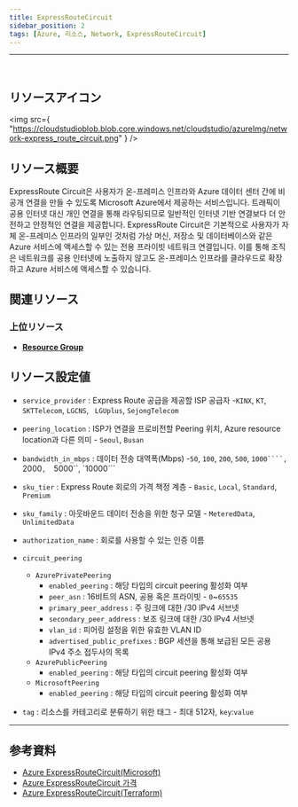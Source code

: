 ```yaml
---
title: ExpressRouteCircuit
sidebar_position: 2
tags: [Azure, 리소스, Network, ExpressRouteCircuit]
---
```


<hr />
<br />

## リソースアイコン

<img
    src={
        "https://cloudstudioblob.blob.core.windows.net/cloudstudio/azureImg/network-express_route_circuit.png"
    }
/>

## リソース概要

ExpressRoute Circuit은 사용자가 온-프레미스 인프라와 Azure 데이터 센터 간에 비공개 연결을 만들 수 있도록 Microsoft Azure에서 제공하는 서비스입니다.
트래픽이 공용 인터넷 대신 개인 연결을 통해 라우팅되므로 일반적인 인터넷 기반 연결보다 더 안전하고 안정적인 연결을 제공합니다.
ExpressRoute Circuit은 기본적으로 사용자가 자체 온-프레미스 인프라의 일부인 것처럼 가상 머신, 저장소 및 데이터베이스와 같은 Azure 서비스에 액세스할 수 있는 전용 프라이빗 네트워크 연결입니다.
이를 통해 조직은 네트워크를 공용 인터넷에 노출하지 않고도 온-프레미스 인프라를 클라우드로 확장하고 Azure 서비스에 액세스할 수 있습니다.

## 関連リソース

### 上位リソース

-   [**Resource Group**](https://docs.cstudio.app/docs/resource/azure/Base/ResourceGroup)

## リソース設定値

-   `service_provider` : Express Route 공급을 제공할 ISP 공급자 -`KINX`, `KT`, `SKTTelecom`, `LGCNS`, ` LGUplus`,   `SejongTelecom`
-   `peering_location` : ISP가 연결을 프로비전할 Peering 위치, Azure resource location과 다른 의미 - `Seoul`, `Busan`

-   `bandwidth_in_mbps` : 데이터 전송 대역폭(Mbps) -`50`, `100`, `200`, `500`, ` 1000````,   `2000`,  `5000``,  `10000```

-   `sku_tier` : Express Route 회로의 가격 책정 계층 - `Basic`, `Local`, `Standard`, `Premium`

-   `sku_family` : 아웃바운드 데이터 전송을 위한 청구 모델 - `MeteredData`, `UnlimitedData`

-   `authorization_name` : 회로를 사용할 수 있는 인증 이름

-   `circuit_peering`

    -   `AzurePrivatePeering`
        -   `enabled_peering` : 해당 타입의 circuit peering 활성화 여부
        -   `peer_asn` : 16비트의 ASN, 공용 혹은 프라이빗 - `0`~`65535`
        -   `primary_peer_address` : 주 링크에 대한 /30 IPv4 서브넷
        -   `secondary_peer_address` : 보조 링크에 대한 /30 IPv4 서브넷
        -   `vlan_id` : 피어링 설정을 위한 유효한 VLAN ID
        -   `advertised_public_prefixes` : BGP 세션을 통해 보급된 모든 공용 IPv4 주소 접두사의 목록
    -   `AzurePublicPeering`
        -   `enabled_peering` : 해당 타입의 circuit peering 활성화 여부
    -   `MicrosoftPeering`
        -   `enabled_peering` : 해당 타입의 circuit peering 활성화 여부

-   `tag` : 리소스를 카테고리로 분류하기 위한 태그 - 최대 512자, `key`:`value`

---

## 参考資料

-   [Azure ExpressRouteCircuit(Microsoft)](https://learn.microsoft.com/ko-kr/azure/expressroute/expressroute-circuit-peerings#circuits)
-   [Azure ExpressRouteCircuit 가격](https://azure.microsoft.com/en-us/pricing/details/expressroute/)
-   [Azure ExpressRouteCircuit(Terraform)](https://registry.terraform.io/providers/hashicorp/azurerm/latest/docs/resources/express_route_circuit)
